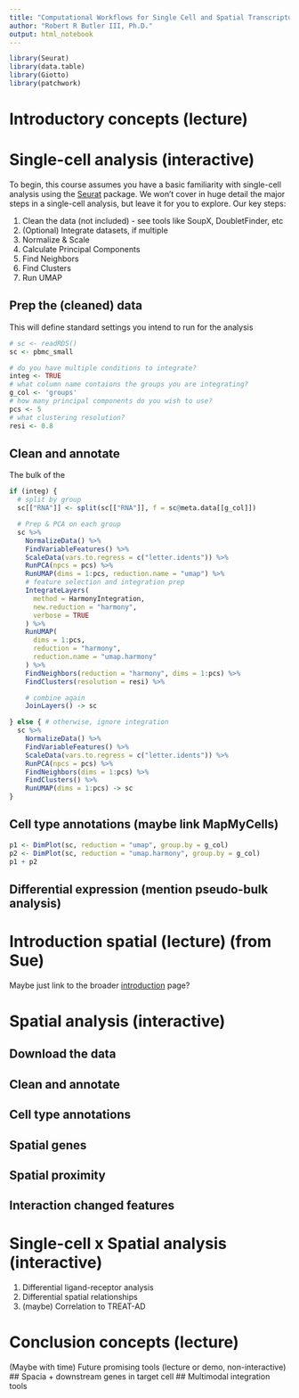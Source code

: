 ```yaml
---
title: "Computational Workflows for Single Cell and Spatial Transcriptomics"
author: "Robert R Butler III, Ph.D."
output: html_notebook
---
```


```r
library(Seurat)
library(data.table)
library(Giotto)
library(patchwork)
```
# Introductory concepts (lecture)


# Single-cell analysis (interactive)
To begin, this course assumes you have a basic familiarity with single-cell analysis using the [Seurat](https://satijalab.org/seurat/) package. We won't cover in huge detail the major steps in a single-cell analysis, but leave it for you to explore. Our key steps:

1. Clean the data (not included) - see tools like SoupX, DoubletFinder, etc
2. (Optional) Integrate datasets, if multiple
3. Normalize & Scale
4. Calculate Principal Components
5. Find Neighbors
6. Find Clusters
7. Run UMAP

## Prep the (cleaned) data
This will define standard settings you intend to run for the analysis
```r
# sc <- readRDS()
sc <- pbmc_small

# do you have multiple conditions to integrate?
integ <- TRUE
# what column name contaions the groups you are integrating?
g_col <- 'groups' 
# how many principal components do you wish to use?
pcs <- 5
# what clustering resolution? 
resi <- 0.8

```

## Clean and annotate
The bulk of the 
```r
if (integ) {
  # split by group
  sc[["RNA"]] <- split(sc[["RNA"]], f = sc@meta.data[[g_col]])

  # Prep & PCA on each group
  sc %>%
    NormalizeData() %>%
    FindVariableFeatures() %>%
    ScaleData(vars.to.regress = c("letter.idents")) %>%
    RunPCA(npcs = pcs) %>%
    RunUMAP(dims = 1:pcs, reduction.name = "umap") %>%
    # feature selection and integration prep
    IntegrateLayers(
      method = HarmonyIntegration,
      new.reduction = "harmony",
      verbose = TRUE
    ) %>%
    RunUMAP(
      dims = 1:pcs, 
      reduction = "harmony", 
      reduction.name = "umap.harmony"
    ) %>%
    FindNeighbors(reduction = "harmony", dims = 1:pcs) %>%
    FindClusters(resolution = resi) %>%

    # combine again
    JoinLayers() -> sc

} else { # otherwise, ignore integration
  sc %>%
    NormalizeData() %>%
    FindVariableFeatures() %>%
    ScaleData(vars.to.regress = c("letter.idents")) %>%
    RunPCA(npcs = pcs) %>%
    FindNeighbors(dims = 1:pcs) %>%
    FindClusters() %>%
    RunUMAP(dims = 1:pcs) -> sc
} 

```


## Cell type annotations (maybe link MapMyCells)
```r
p1 <- DimPlot(sc, reduction = "umap", group.by = g_col)
p2 <- DimPlot(sc, reduction = "umap.harmony", group.by = g_col)
p1 + p2

```
## Differential expression (mention pseudo-bulk analysis)

# Introduction spatial (lecture) (from Sue)
Maybe just link to the broader [introduction](https://smcclatchy.github.io/spatial-transcriptomics/introduction.html) page?

# Spatial analysis (interactive)

## Download the data
## Clean and annotate
## Cell type annotations
## Spatial genes
## Spatial proximity
## Interaction changed features

# Single-cell x Spatial analysis (interactive)
1.	Differential ligand-receptor analysis
2.	Differential spatial relationships
3.	(maybe) Correlation to TREAT-AD

# Conclusion concepts (lecture)
(Maybe with time) Future promising tools (lecture or demo, non-interactive)
## Spacia + downstream genes in target cell
## Multimodal integration tools
